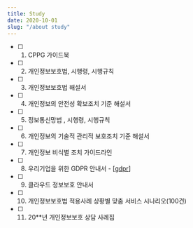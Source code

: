 ```yaml
---
title: Study
date: 2020-10-01
slug: "/about study"
---
```



- [ ] 1. CPPG 가이드북 
- [ ] 2. 개인정보보호법, 시행령, 시행규칙 
- [ ] 3. 개인정보보호법 해설서 
- [ ] 4. 개인정보의 안전성 확보조치 기준 해설서
- [ ] 5. 정보통신망법 , 시행령, 시행규칙
- [ ] 6. 개인정보의 기술적 관리적 보호조치 기준 해설서
- [ ] 7. 개인정보 비식별 조치 가이드라인
- [ ] 8. 우리기업을 위한 GDPR 안내서 - [[gdpr]]
- [ ] 9. 클라우드 정보보호 안내서
- [ ] 10. 개인정보보호법 적용사례 상황별 맞춤 서비스 시나리오(100건)
- [ ] 11. 20**년 개인정보보호 상담 사례집


[gdpr]: gdpr\gdpr "gdpr"